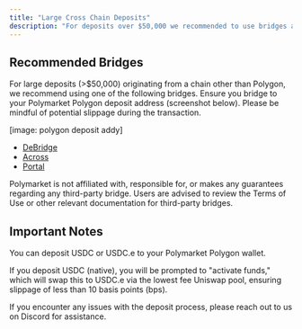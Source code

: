 ```yaml
---
title: "Large Cross Chain Deposits"
description: "For deposits over $50,000 we recommended to use bridges and ensure minimal fee's (slippage)."
---
```



Recommended Bridges
-------------------

For large deposits (>$50,000) originating from a chain other than Polygon, we recommend using one of the following bridges. Ensure you bridge to your Polymarket Polygon deposit address (screenshot below). Please be mindful of potential slippage during the transaction.

[image: polygon deposit addy]

-   [DeBridge](https://app.debridge.finance/?inputChain=1&outputChain=137&inputCurrency=0xa0b86991c6218b36c1d19d4a2e9eb0ce3606eb48&outputCurrency=0x3c499c542cef5e3811e1192ce70d8cc03d5c3359&dlnMode=simple)
-   [Across](https://app.across.to/bridge?)
-   [Portal](https://portalbridge.com/)
<Warning>
Polymarket is not affiliated with, responsible for, or makes any guarantees regarding any third-party bridge. Users are advised to review the Terms of Use or other relevant documentation for third-party bridges.
</Warning>

Important Notes
---------------

You can deposit USDC or USDC.e to your Polymarket Polygon wallet.

If you deposit USDC (native), you will be prompted to "activate funds," which will swap this to USDC.e via the lowest fee Uniswap pool, ensuring slippage of less than 10 basis points (bps).

If you encounter any issues with the deposit process, please reach out to us on Discord for assistance.
